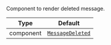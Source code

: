Component to render deleted message.

| Type      | Default                                                           |
| --------- | ----------------------------------------------------------------- |
| component | [`MessageDeleted`](../../../../ui-components/message_deleted.mdx) |
